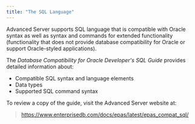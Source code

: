```yaml
---
title: "The SQL Language"
---
```


<div id="the_sql_language" class="registered_link"></div>

Advanced Server supports SQL language that is compatible with Oracle syntax as well as syntax and commands for extended functionality (functionality that does not provide database compatibility for Oracle or support Oracle-styled applications).

The *Database Compatibility for Oracle Developer's SQL Guide* provides detailed information about:

-   Compatible SQL syntax and language elements
-   Data types
-   Supported SQL command syntax

To review a copy of the guide, visit the Advanced Server website at:

> <https://www.enterprisedb.com/docs/epas/latest/epas_compat_sql/>
